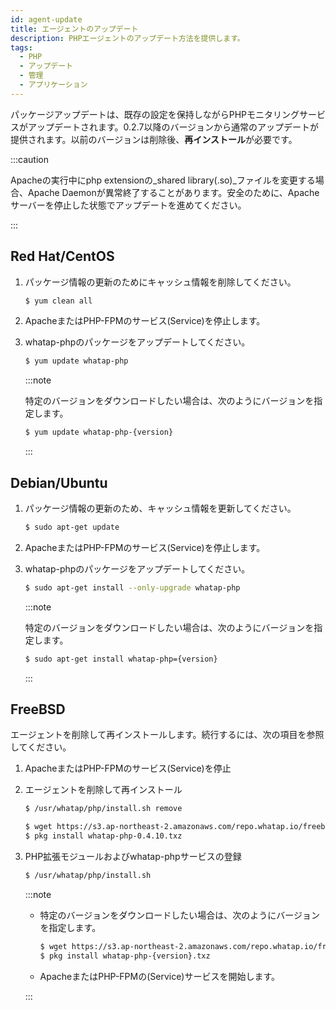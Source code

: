 ```yaml
---
id: agent-update
title: エージェントのアップデート
description: PHPエージェントのアップデート方法を提供します。
tags:
  - PHP
  - アップデート
  - 管理
  - アプリケーション
---
```


パッケージアップデートは、既存の設定を保持しながらPHPモニタリングサービスがアップデートされます。0.2.7以降のバージョンから通常のアップデートが提供されます。以前のバージョンは削除後、**再インストール**が必要です。

:::caution

Apacheの実行中にphp extensionの_shared library(.so)_ファイルを変更する場合、Apache Daemonが異常終了することがあります。安全のために、Apacheサーバーを停止した状態でアップデートを進めてください。

:::

## Red Hat/CentOS

1.  パッケージ情報の更新のためにキャッシュ情報を削除してください。

    ```bash
    $ yum clean all
    ```

2.  ApacheまたはPHP-FPMのサービス(Service)を停止します。

3.  whatap-phpのパッケージをアップデートしてください。

    ```bash
    $ yum update whatap-php
    ```

    :::note

    特定のバージョンをダウンロードしたい場合は、次のようにバージョンを指定します。

    ```bash
    $ yum update whatap-php-{version}
    ```

    :::

## Debian/Ubuntu

1.  パッケージ情報の更新のため、キャッシュ情報を更新してください。

    ```bash
    $ sudo apt-get update
    ```

2.  ApacheまたはPHP-FPMのサービス(Service)を停止します。

3.  whatap-phpのパッケージをアップデートしてください。

    ```bash
    $ sudo apt-get install --only-upgrade whatap-php
    ```

    :::note

    特定のバージョンをダウンロードしたい場合は、次のようにバージョンを指定します。

    ```bash
    $ sudo apt-get install whatap-php={version}
    ```

    :::

## FreeBSD

エージェントを削除して再インストールします。続行するには、次の項目を参照してください。

1.  ApacheまたはPHP-FPMのサービス(Service)を停止

2.  エージェントを削除して再インストール

    ```bash
    $ /usr/whatap/php/install.sh remove

    $ wget https://s3.ap-northeast-2.amazonaws.com/repo.whatap.io/freebsd/10/whatap-php-0.4.10.txz
    $ pkg install whatap-php-0.4.10.txz
    ```

3.  PHP拡張モジュールおよびwhatap-phpサービスの登録

    ```bash
    $ /usr/whatap/php/install.sh
    ```

    :::note

    -   特定のバージョンをダウンロードしたい場合は、次のようにバージョンを指定します。

        ```bash
        $ wget https://s3.ap-northeast-2.amazonaws.com/repo.whatap.io/freebsd/10/whatap-php-{version}.txz
        $ pkg install whatap-php-{version}.txz
        ```

    -   ApacheまたはPHP-FPMの(Service)サービスを開始します。

    :::
